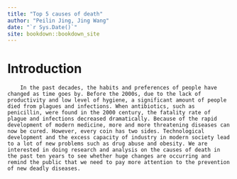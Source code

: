 ```yaml
--- 
title: "Top 5 causes of death"
author: "Peilin Jing, Jing Wang"
date: "`r Sys.Date()`"
site: bookdown::bookdown_site
---
```


# Introduction
        In the past decades, the habits and preferences of people have changed as time goes by. Before the 2000s, due to the lack of productivity and low level of hygiene, a significant amount of people died from plagues and infections. When antibiotics, such as penicillin, were found in the 2000 century, the fatality rate of plague and infections decreased dramatically. Because of the rapid development of modern medicine, more and more threatening diseases can now be cured. However, every coin has two sides. Technological development and the excess capacity of industry in modern society lead to a lot of new problems such as drug abuse and obesity. We are interested in doing research and analysis on the causes of death in the past ten years to see whether huge changes are occurring and remind the public that we need to pay more attention to the prevention of new deadly diseases.

